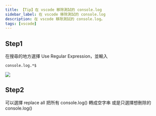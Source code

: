 ```yaml
---
title: 【Tip】在 vscode 移除測試的 console.log
sidebar_label: 在 vscode 移除測試的 console.log
description: 在 vscode 移除測試的 console.log。
tags: [vscode]
---
```



## Step1

在搜尋的地方選擇 Use Regular Expression，並輸入

```
console.log.*$
```

<Img src={image_1} />

## Step2

可以選擇 replace all 把所有 console.log() 轉成空字串
或是只選擇想刪除的 console.log()
